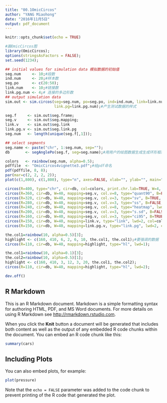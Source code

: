 ```yaml
---
title: "00.1OmicCircos"
author: "YANG Miaohong"
date: "2016年11月5日"
output: pdf_document
---
```


```r
knitr::opts_chunk$set(echo = TRUE)
```
```r
#画OmicCircos图
library(OmicCircos);
options(stringsAsFactors = FALSE);
set.seed(1234);

## initial values for simulation data 模拟数据的初始值
seg.num     <- 10;#段数
ind.num     <- 20;#样本数
seg.po      <- c(20:50);
link.num    <- 10;#链接数
link.pg.num <- 4;# 连接的多边形数
## output simulation data 
sim.out <- sim.circos(seg=seg.num, po=seg.po, ind=ind.num, link=link.num, 
                      link.pg=link.pg.num);#产生测试数据的样式

seg.f     <- sim.out$seg.frame;
seg.v     <- sim.out$seg.mapping;
link.v    <- sim.out$seg.link
link.pg.v <- sim.out$seg.link.pg
seg.num   <- length(unique(seg.f[,1]));

## select segments
seg.name <- paste("chr", 1:seg.num, sep="");
db       <- segAnglePo(seg.f, seg=seg.name);#用用户的绘图数据生成生成环形框架数据

colors   <- rainbow(seg.num, alpha=0.5);
pdffile  <- "OmicCircos4vignette3.pdf";#给pdf命名
pdf(pdffile, 8, 8);
par(mar=c(2, 2, 2, 2));
plot(c(1,800), c(1,800), type="n", axes=FALSE, xlab="", ylab="", main="");#?

circos(R=400, type="chr", cir=db, col=colors, print.chr.lab=TRUE, W=4, scale=TRUE);#画环形功能块的主要模块，半径R（本例子从大到小），图形类型type,画chromosomes或segments的点图chr,打印chromosomes或segment的标签print.chr.lab，W环形的宽度，scale画刻度
circos(R=360, cir=db, W=40, mapping=seg.v, col.v=8, type="quant90", B=FALSE, col=colors, lwd=2, scale=TRUE);
circos(R=320, cir=db, W=40, mapping=seg.v, col.v=3, type="sv", B=TRUE, col=colors[7],  scale=TRUE);
circos(R=280, cir=db, W=40, mapping=seg.v, col.v=3, type="ss", B=FALSE, col=colors[3],  scale=TRUE);
circos(R=240, cir=db, W=40, mapping=seg.v, col.v=8, type="heatmap", lwd=3);
circos(R=200, cir=db, W=40, mapping=seg.v, col.v=3, type="s.sd", B=FALSE, col=colors[4]);
circos(R=160, cir=db, W=40, mapping=seg.v, col.v=3, type="ci95", B=TRUE, col=colors[4], lwd=2);
circos(R=150, cir=db, W=40, mapping=link.v, type="link", lwd=2, col=colors[c(1,7)]);
circos(R=150, cir=db, W=40, mapping=link.pg.v, type="link.pg", lwd=2, col=sample(colors,link.pg.num));

the.col1=rainbow(10, alpha=0.5)[3];
highlight <- c(160, 410, 6, 2, 6, 10, the.col1, the.col1);#要强调的数据
circos(R=110, cir=db, W=40, mapping=highlight, type="hl", lwd=1);

the.col1=rainbow(10, alpha=0.1)[3];
the.col2=rainbow(10, alpha=0.5)[1];
highlight <- c(160, 410, 3, 12, 3, 20, the.col1, the.col2);
circos(R=110, cir=db, W=40, mapping=highlight, type="hl", lwd=2);

dev.off()
```

## R Markdown

This is an R Markdown document. Markdown is a simple formatting syntax for authoring HTML, PDF, and MS Word documents. For more details on using R Markdown see <http://rmarkdown.rstudio.com>.

When you click the **Knit** button a document will be generated that includes both content as well as the output of any embedded R code chunks within the document. You can embed an R code chunk like this:

```r
summary(cars)
```

## Including Plots

You can also embed plots, for example:

```r
plot(pressure)
```

Note that the `echo = FALSE` parameter was added to the code chunk to prevent printing of the R code that generated the plot.
